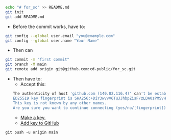 ```bash
echo "# for_sc" >> README.md
git init
git add README.md
```

- Before the commit works, have to:
```bash
git config --global user.email "you@example.com"
git config --global user.name "Your Name"
```

- Then can

```bash
git commit -m "first commit"
git branch -M main
git remote add origin git@github.com:cd-public/for_sc.git
```

- Then have to:
  - Accept this:
```bash
The authenticity of host 'github.com (140.82.116.4)' can't be established.
ED25519 key fingerprint is SHA256:+DiY3wvvV6TuJJhbpZisF/zLDA0zPMSvHdkr4UvCOqU.
This key is not known by any other names.
Are you sure you want to continue connecting (yes/no/[fingerprint])? 
```
  - [Make a key.](https://docs.github.com/en/authentication/connecting-to-github-with-ssh/generating-a-new-ssh-key-and-adding-it-to-the-ssh-agent)
  - [Add key to GitHub](https://docs.github.com/en/authentication/connecting-to-github-with-ssh/adding-a-new-ssh-key-to-your-github-account)

```
git push -u origin main
```
